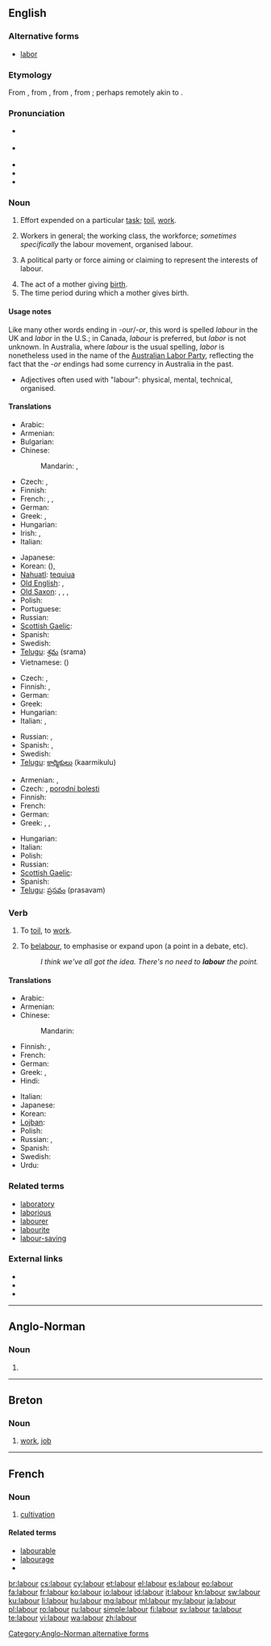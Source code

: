 {{also|Labour}}
==English==
{{wikipedia|dab=labour}}

===Alternative forms===
* [[labor]] {{qualifier|US}}

===Etymology===
From {{etyl|enm}} {{term|labouren|lang=enm}}, from {{etyl|fro}} {{term|laborer|lang=fro}}, from {{etyl|la}} {{term|laborare|lang=la||(intransitive) to labor, strive, exert onself, suffer, be in distress, (transitive) to work out, elaborate}}, from {{term|labor|lang=la||labor, toil, work, exertion}}; perhaps remotely akin to {{term|robur||strength|lang=la}}.

===Pronunciation===
* {{a|UK}} {{IPA|/ˈleɪ.bə/}}
* {{a|US}} {{IPA|/ˈleɪ.bɚ/}}
* {{audio|en-uk-labour.ogg|Audio (UK)}}
* {{audio|en-us-labor.ogg|Audio (US)}}
* {{rhymes|eɪbə(ɹ)}}

===Noun===
{{en-noun|s|-}} {{UK|Australia|New Zealand|Canada}}

# Effort expended on a particular [[task]]; [[toil]], [[work]].
# {{uncountable}} Workers in general; the working class, the workforce; ''sometimes specifically'' the labour movement, organised labour.
# {{uncountable}} A political party or force aiming or claiming to represent the interests of labour.
# The act of a mother giving [[birth]].
# The time period during which a mother gives birth.

====Usage notes====
Like many other words ending in ''-our''/''-or'', this word is spelled ''labour'' in the UK and ''labor'' in the U.S.; in Canada, ''labour'' is preferred, but ''labor'' is not unknown. In Australia, where ''labour'' is the usual spelling, ''labor'' is nonetheless used in the name of the [[w:Australian Labor Party|Australian Labor Party]], reflecting the fact that the ''-or'' endings had some currency in Australia in the past.

* Adjectives often used with "labour": physical, mental, technical, organised.

====Translations====
{{trans-top|work}}
* Arabic: {{t+|ar|عمل|m|tr=3ámal}}
* Armenian: {{t-|hy|աշխատանք|tr=ašxatank’}}
* Bulgarian: {{t+|bg|труд|m|tr=trud|sc=Cyrl}}
* Chinese:
*: Mandarin: {{t|cmn|勞動|sc=Hani}}, {{t|cmn|劳动|tr=láodòng|sc=Hani}}
* Czech: {{t+|cs|práce|f}}, {{t-|cs|námaha|f}}
* Finnish: {{t-|fi|aherrus}}
* French: {{t+|fr|ouvrage|m}}, {{t+|fr|travail|m}}, {{t+|fr|travail|m}}
* German: {{t+|de|Arbeit|f}}
* Greek: {{t+|el|εργασία|f|tr=ergasía}}, {{t+|el|δουλειά|f|tr=douleiá}}
* Hungarian: {{t+|hu|munka}}
* Irish: {{t-|ga|obair|f}}, {{t-|ga|saothar|m}}
* Italian: {{t+|it|lavoro|m}}
{{trans-mid}}
* Japanese: {{t+|ja|労働|tr=ろうどう, rōdō|sc=Jpan}}
* Korean: {{t+|ko|노동|tr=nodong|sc=Kore}} ({{t+|ko|勞動|sc=Kore}}), {{qualifier|North Korea}} {{t+|ko|로동|tr=rodong|sc=Kore}}
* [[Nahuatl]]: [[tequiua]]
* [[Old English]]: {{t-|ang|earfoþe}}, {{t-|ang|earfeþe}}
* [[Old Saxon]]: {{tø|osx|arved|alt=arvēd}}, {{tø|osx|arƀed|alt=arƀēd}}, {{tø|osx|arvedi|alt=arvēdi}}, {{tø|osx|arƀedi|alt=arƀēdi}}
* Polish: {{t+|pl|praca|f}}
* Portuguese: {{t+|pt|trabalho}}
* Russian: {{t+|ru|труд|m|tr=trud|sc=Cyrl}}
* [[Scottish Gaelic]]: {{t-|gd|saothair|f}}
* Spanish: {{t+|es|trabajo}}
* Swedish: {{t+|sv|arbete}}
* [[Telugu]]: [[శ్రమ]] (srama)
* Vietnamese: {{t+|vi|lao động}} ({{t-|vi|勞動}})
{{trans-bottom}}

{{trans-top|workers}}
* Czech: {{t-|cs|dělnictvo|n}}, {{t-|cs|pracovní síly}}
* Finnish: {{t-|fi|työläiset}}, {{t+|fi|työvoima}}
* German: {{t+|de|Arbeiter|m|p}}
* Greek: {{t-|el|εργατοδυναμικό|n|tr=ergatodynamikó}}
* Hungarian: {{t+|hu|munkásság}}
* Italian: {{t+|it|lavoratori|m|p}}, {{t-|it|lavoranti|m|f|p}}
{{trans-mid}}
* Russian: {{t-|ru|рабочий класс|m|tr=rabóčij klass|sc=Cyrl}}, {{t+|ru|рабочий|m|p|tr=rabóčije|alt=рабочие|sc=Cyrl}}
* Spanish: {{t-|es|campesinos}}, {{t-|es|trabajadores}}
* Swedish: {{t+|sv|arbetskraft}}
* [[Telugu]]: [[కార్మికులు]] (kaarmikulu)
{{trans-bottom}}

{{trans-top|giving birth}}
* Armenian: {{t-|hy|ծննդաբերություն|tr=çnndaberut’yun}}, {{t-|hy|երկունք|tr=erkunk’}}
* Czech: {{t+|cs|porod|m}}, [[porodní bolesti]]
* Finnish: {{t+|fi|synnytys}}
* French: {{t+|fr|accouchement|m}}
* German: {{t+|de|gebären}}
* Greek: {{t-|el|ωδίνες τοκετού|tr=odínes toketoù}}, {{t-|el|πόνοι γέννας|tr=pónoi génnas}}, {{qualifier|informal}} {{t-|el|κοιλοπόνημα|n|tr=koilopónima}}
{{trans-mid}}
* Hungarian: {{t+|hu|szülés}}
* Italian: {{t+|it|parto|m}}
* Polish: {{t+|pl|poród|m}}
* Russian: {{t+|ru|роды|m|p|tr=ródy|sc=Cyrl}}
* [[Scottish Gaelic]]: {{t-|gd|saothair|f}}
* Spanish: {{t+|es|parto|m}}
* [[Telugu]]: [[ప్రసవం]] (prasavam)
{{trans-bottom}}

===Verb===
{{en-verb}} {{UK|Australia|New Zealand|Canada}}

# {{intransitive}} To [[toil]], to [[work]].
# {{transitive}} To [[belabour]], to emphasise or expand upon (a point in a debate, etc).
#: ''I think we've all got the idea. There's no need to '''labour''' the point.''

====Translations====
{{trans-top|to work}}
* Arabic: {{t+|ar|عمل|tr=3ámala}}
* Armenian: {{t-|hy|աշխատել|tr=ašxatel}}
* Chinese:
*: Mandarin: {{t|cmn|工作|tr=gōngzuò|sc=Hani}}
* Finnish: {{t+|fi|raataa}}, {{t+|fi|ahertaa}}
* French: {{t+|fr|travailler}}
* German: {{t+|de|arbeiten}}
* Greek: {{t+|el|εργάζομαι|tr=ergázomai}}, {{t+|el|δουλεύω|tr=doulévo}}
* Hindi: {{t-|hi|काम करना|tr=kām karnā|sc=Deva}}
{{trans-mid}}
* Italian: {{t+|it|lavorare}}
* Japanese: {{t+|ja|働く|tr=はたらく, hataraku|sc=Jpan}}
* Korean: {{t+|ko|일하다|tr=irhada|sc=Kore}}
* [[Lojban]]: {{t+|jbo|gunka}}
* Polish: {{t+|pl|pracować}}
* Russian: {{t+|ru|трудиться|tr=trudít’sa}}, {{t+|ru|работать|tr=rabótat’}}
* Spanish: {{t+|es|trabajar}}
* Swedish: {{t+|sv|arbeta}}
* Urdu: {{t-|ur|کام کرنا|tr=kām karnā|sc=ur-Arab}}
{{trans-bottom}}

===Related terms===
* [[laboratory]]
* [[laborious]]
* [[labourer]]
* [[labourite]]
* [[labour-saving]]

===External links===
* {{R:Webster 1913}}
* {{R:Century 1911}}
* {{R:OneLook}}

----

==Anglo-Norman==

===Noun===
{{xno-noun|m}}

# {{form of|Late Anglo-Norman spelling|labur|lang=xno}}

[[Category:Anglo-Norman alternative forms]]

----

==Breton==

===Noun===
{{head|br|noun}}

# [[work]], [[job]]

----

==French==

===Noun===
{{fr-noun|m}}

# [[cultivation]]

====Related terms====
* [[labourable]]
* [[labourage]]
* {{l|fr|labourer}}

[[br:labour]]
[[cs:labour]]
[[cy:labour]]
[[et:labour]]
[[el:labour]]
[[es:labour]]
[[eo:labour]]
[[fa:labour]]
[[fr:labour]]
[[ko:labour]]
[[io:labour]]
[[id:labour]]
[[it:labour]]
[[kn:labour]]
[[sw:labour]]
[[ku:labour]]
[[li:labour]]
[[hu:labour]]
[[mg:labour]]
[[ml:labour]]
[[my:labour]]
[[ja:labour]]
[[pl:labour]]
[[ro:labour]]
[[ru:labour]]
[[simple:labour]]
[[fi:labour]]
[[sv:labour]]
[[ta:labour]]
[[te:labour]]
[[vi:labour]]
[[wa:labour]]
[[zh:labour]]